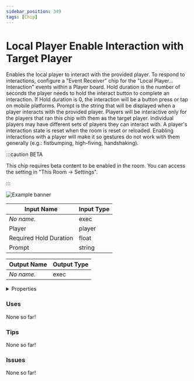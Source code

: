 ```yaml
---
sidebar_position: 349
tags: [Chip]
---
```


# Local Player Enable Interaction with Target Player

Enables the local player to interact with the provided player. To respond to interactions, configure a "Event Receiver" chip for the "Local Player... Interaction" events within a Player board. Hold duration is the number of seconds the player needs to hold the interact button to complete an interaction. If Hold duration is 0, the interaction will be a button press or tap on mobile platforms. Prompt is the string that will be displayed when a player interacts with the provided player.  Players will be interactive only for the players that ran this chip with them as the target player. Individual players may have different sets of players they can interact with. A player's interaction state is reset when the room is reset or reloaded. Enabling interactions with a player will make it so gestures do not work with them generally (e.g.: fistbumping, high-fiving, handshaking).

:::caution BETA

This chip requires beta content to be enabled in the room. You can access the setting in "This Room -> Settings".

:::

![Example banner](./assets/47455638-8ac9-4b9c-8201-20a12d43d513.svg)

| Input Name | Input Type |
|-----------|-----------|
| *No name.* | exec |
| Player | player |
| Required Hold Duration | float |
| Prompt | string |

| Output Name | Output Type |
|-----------|-----------|
| *No name.* | exec |


<details>
  <summary>Properties</summary>
  <div>
    <div>
    <table>
      <thead>
        <tr>
          <th>Is beta required?</th>
          <th>✅</th>
        </tr>
        <tr>
          <th>Is this chip a trolling risk?</th>
          <th>❌</th>
        </tr>
        <tr>
          <th>Chip UUID</th>
          <th>47455638-8ac9-4b9c-8201-20a12d43d513</th>
        </tr>
      </thead>
    </table>
    </div>
  </div>
</details>

### Uses

None so far!

### Tips

None so far!

### Issues

None so far!